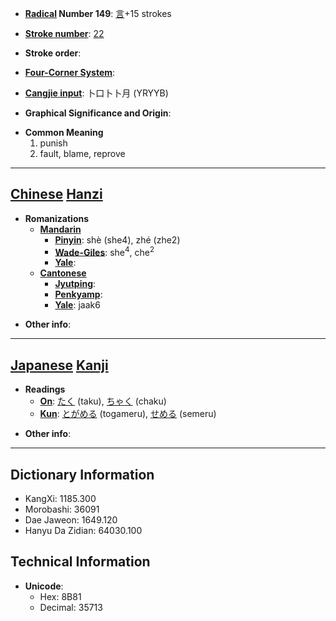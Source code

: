 * '''[[Wiktionary:Chinese radical index| Radical]] Number 149''': [[Wiktionary:Chinese radical index 言|言]]+15 strokes

* '''[[Wiktionary:Chinese total strokes index|Stroke number]]''': [[Wiktionary:Chinese total strokes index 22|22]]

* '''Stroke order''': 

* '''[[Wiktionary:Chinese four corner index|Four-Corner System]]''': 

* '''[[Wiktionary:Chinese Cangjie index|Cangjie input]]''': 卜口卜卜月 (YRYYB)

* '''Graphical Significance and Origin''': 

* '''Common Meaning'''
*#punish
*# fault, blame, reprove


----

== [[Chinese]] [[Hanzi]] ==

* '''Romanizations'''
** '''[[Mandarin]]'''
*** '''[[Pinyin]]''': shè (she4), zhé (zhe2)
*** '''[[Wade-Giles]]''': she<sup>4</sup>, che<sup>2</sup>
*** '''[[Yale]]''': 
** '''[[Cantonese]]'''
*** '''[[Jyutping]]''':
*** '''[[Penkyamp]]''': 
*** '''[[Yale]]''': jaak6

* '''Other info''': 

----

== [[Japanese]] [[Kanji]] ==

* '''Readings'''
** '''[[On]]''': [[たく]] (taku), [[ちゃく]] (chaku)
** '''[[Kun]]''': [[とがめる]] (togameru), [[せめる]] (semeru)

* '''Other info''':  

----

== Dictionary Information ==

* KangXi: 1185.300
* Morobashi: 36091
* Dae Jaweon: 1649.120
* Hanyu Da Zidian: 64030.100

== Technical Information ==

* '''Unicode''':
** Hex: 8B81
** Decimal: 35713